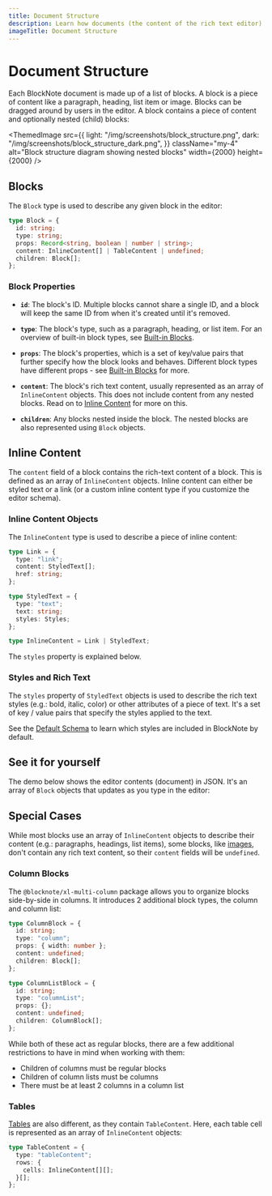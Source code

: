 ```yaml
---
title: Document Structure
description: Learn how documents (the content of the rich text editor) are structured to make the most out of BlockNote.
imageTitle: Document Structure
---
```


# Document Structure

Each BlockNote document is made up of a list of blocks.
A block is a piece of content like a paragraph, heading, list item or image. Blocks can be dragged around by users in the editor. A block contains a piece of content and optionally nested (child) blocks:

<ThemedImage
  src={{
    light: "/img/screenshots/block_structure.png",
    dark: "/img/screenshots/block_structure_dark.png",
  }}
  className="my-4"
  alt="Block structure diagram showing nested blocks"
  width={2000}
  height={2000}
/>

## Blocks

The `Block` type is used to describe any given block in the editor:

```typescript
type Block = {
  id: string;
  type: string;
  props: Record<string, boolean | number | string>;
  content: InlineContent[] | TableContent | undefined;
  children: Block[];
};
```

### Block Properties

- **`id`**: The block's ID. Multiple blocks cannot share a single ID, and a block will keep the same ID from when it's created until it's removed.

- **`type`**: The block's type, such as a paragraph, heading, or list item. For an overview of built-in block types, see [Built-in Blocks](/docs/features/blocks).

- **`props`**: The block's properties, which is a set of key/value pairs that further specify how the block looks and behaves. Different block types have different props - see [Built-in Blocks](/docs/features/blocks) for more.

- **`content`**: The block's rich text content, usually represented as an array of `InlineContent` objects. This does not include content from any nested blocks. Read on to [Inline Content](#inline-content) for more on this.

- **`children`**: Any blocks nested inside the block. The nested blocks are also represented using `Block` objects.

## Inline Content

The `content` field of a block contains the rich-text content of a block. This is defined as an array of `InlineContent` objects. Inline content can either be styled text or a link (or a custom inline content type if you customize the editor schema).

### Inline Content Objects

The `InlineContent` type is used to describe a piece of inline content:

```typescript
type Link = {
  type: "link";
  content: StyledText[];
  href: string;
};

type StyledText = {
  type: "text";
  text: string;
  styles: Styles;
};

type InlineContent = Link | StyledText;
```

The `styles` property is explained below.

### Styles and Rich Text

The `styles` property of `StyledText` objects is used to describe the rich text styles (e.g.: bold, italic, color) or other attributes of a piece of text. It's a set of key / value pairs that specify the styles applied to the text.

See the [Default Schema](/docs/foundations/schemas) to learn which styles are included in BlockNote by default.

## See it for yourself

The demo below shows the editor contents (document) in JSON. It's an array of `Block` objects that updates as you type in the editor:

<Example name="basic/block-objects" />

## Special Cases

While most blocks use an array of `InlineContent` objects to describe their content (e.g.: paragraphs, headings, list items), some blocks, like [images](/docs/features/blocks/embeds#image), don't contain any rich text content, so their `content` fields will be `undefined`.

### Column Blocks

The `@blocknote/xl-multi-column` package allows you to organize blocks side-by-side in columns. It introduces 2 additional block types, the column and column list:

```typescript
type ColumnBlock = {
  id: string;
  type: "column";
  props: { width: number };
  content: undefined;
  children: Block[];
};

type ColumnListBlock = {
  id: string;
  type: "columnList";
  props: {};
  content: undefined;
  children: ColumnBlock[];
};
```

While both of these act as regular blocks, there are a few additional restrictions to have in mind when working with them:

- Children of columns must be regular blocks
- Children of column lists must be columns
- There must be at least 2 columns in a column list

### Tables

[Tables](/docs/features/blocks/tables) are also different, as they contain `TableContent`. Here, each table cell is represented as an array of `InlineContent` objects:

```typescript
type TableContent = {
  type: "tableContent";
  rows: {
    cells: InlineContent[][];
  }[];
};
```
